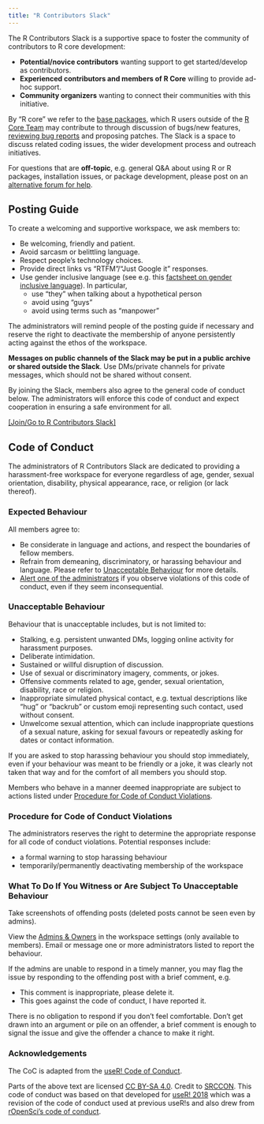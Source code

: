 ```yaml
---
title: "R Contributors Slack"
---
```


The R Contributors Slack is a supportive space to foster the community of contributors to R core development:

- **Potential/novice contributors** wanting support to get started/develop as contributors.
- **Experienced contributors and members of R Core** willing to provide ad-hoc support.
- **Community organizers** wanting to connect their communities with this initiative.

By "R core" we refer to the [base packages](https://cran.r-project.org/doc/FAQ/R-FAQ.html#Which-add_002don-packages-exist-for-R_003f), which R users outside of the [R Core Team](https://www.r-project.org/contributors.html) may contribute to through discussion of bugs/new features, [reviewing bug reports](https://blog.r-project.org/2019/10/09/r-can-use-your-help-reviewing-bug-reports/index.html) and proposing patches. The Slack is a space to discuss related coding issues, the wider development process and outreach initiatives. 

For questions that are **off-topic**, e.g. general Q&A about using R or R packages, installation issues, or package development, please post on an [alternative forum for help](r-help).

## Posting Guide

To create a welcoming and supportive workspace, we ask members to:

- Be welcoming, friendly and patient.
- Avoid sarcasm or belittling language.
- Respect people's technology choices.
- Provide direct links vs "RTFM"/"Just Google it" responses.
- Use gender inclusive language (see e.g. this [factsheet on gender inclusive language](https://services.anu.edu.au/human-resources/respect-inclusion/gender-inclusive-language)). In particular, 
    - use "they" when talking about a hypothetical person
    - avoid using "guys"
    - avoid using terms such as "manpower"

The administrators will remind people of the posting guide if necessary and reserve the right to deactivate the membership of anyone persistently acting against the ethos of the workspace.

**Messages on public channels of the Slack may be put in a public archive or shared outside the Slack**. Use DMs/private channels for private messages, which should not be shared without consent.

By joining the Slack, members also agree to the general code of conduct below. The administrators will enforce this code of conduct and expect cooperation in ensuring a safe environment for all. 

[[Join/Go to R Contributors Slack]](https://join.slack.com/t/r-contributors/shared_invite/zt-37pzigq3l-35gxu9WfT4Il9DziayUQjg)

## Code of Conduct

The administrators of R Contributors Slack are dedicated to providing a harassment-free workspace for everyone regardless of age, gender, sexual orientation, disability, physical appearance, race, or religion (or lack thereof). 

### Expected Behaviour

All members agree to: 

- Be considerate in language and actions, and respect the boundaries of fellow members.
- Refrain from demeaning, discriminatory, or harassing behaviour and language.  Please refer to [Unacceptable Behaviour](#unacceptable-behaviour) for more details. 
- [Alert one of the administrators](#what-to-do-if-you-witness-or-are-subject-to-unacceptable-behaviour) if you observe violations of this code of conduct, even if they seem inconsequential.

### Unacceptable Behaviour

Behaviour that is unacceptable includes, but is not limited to:

 - Stalking, e.g. persistent unwanted DMs, logging online activity for harassment purposes.
 - Deliberate intimidation.
 - Sustained or willful disruption of discussion.
 - Use of sexual or discriminatory imagery, comments, or jokes.
 - Offensive comments related to age, gender, sexual orientation, disability, race or religion.
 - Inappropriate simulated physical contact, e.g. textual descriptions like "hug" or "backrub" or custom emoji representing such contact, used without consent.
 - Unwelcome sexual attention, which can include inappropriate questions of a sexual nature, asking for sexual favours or repeatedly asking for dates or contact information.

If you are asked to stop harassing behaviour you should stop immediately, even if your behaviour was meant to be friendly or a joke, it was clearly not taken that way and for the comfort of all members you should stop.

Members who behave in a manner deemed inappropriate are subject to actions listed under [Procedure for Code of Conduct Violations](#procedure-for-code-of-conduct-violations).

### Procedure for Code of Conduct Violations

The administrators reserves the right to determine the appropriate response for all code of conduct violations. Potential responses include:

 - a formal warning to stop harassing behaviour
 - temporarily/permanently deactivating membership of the workspace

### What To Do If You Witness or Are Subject To Unacceptable Behaviour

Take screenshots of offending posts (deleted posts cannot be seen even by admins).

View the [Admins & Owners](https://r-contributors.slack.com/account/workspace-settings#admins) in the workspace settings (only available to members). Email or message one or more administrators listed to report the behaviour.

If the admins are unable to respond in a timely manner, you may flag the issue by responding to the offending post with a brief comment, e.g.

 - This comment is inappropriate, please delete it.
 - This goes against the code of conduct, I have reported it.

There is no obligation to respond if you don't feel comfortable. Don't get drawn into an argument or pile on an offender, a brief comment is enough to signal the issue and give the offender a chance to make it right.

### Acknowledgements

The CoC is adapted from the [useR! Code of Conduct](https://www.r-project.org/coc.html).

Parts of the above text are licensed [CC BY-SA 4.0](http://creativecommons.org/licenses/by-sa/4.0/). 
Credit to [SRCCON](https://srccon.org/conduct/). This code of conduct was based on that developed for [useR! 2018](https://user2018.r-project.org/code_of_conduct/) which was a revision of the code of conduct used at previous useR!s and also drew from [rOpenSci's code of conduct](https://ropensci.org/coc/).
